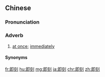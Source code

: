 ==Chinese==
{{zh-forms}}

===Pronunciation===
{{zh-pron
|m=jíkè
|c=zik1 hak1
|mn=chek-khek
|cat=adv
}}

===Adverb===
{{zh-adv}}

# [[at once]]; [[immediately]]

====Synonyms====
{{zh-dial|馬上}}

[[fr:即刻]]
[[hu:即刻]]
[[mg:即刻]]
[[ja:即刻]]
[[chr:即刻]]
[[zh:即刻]]